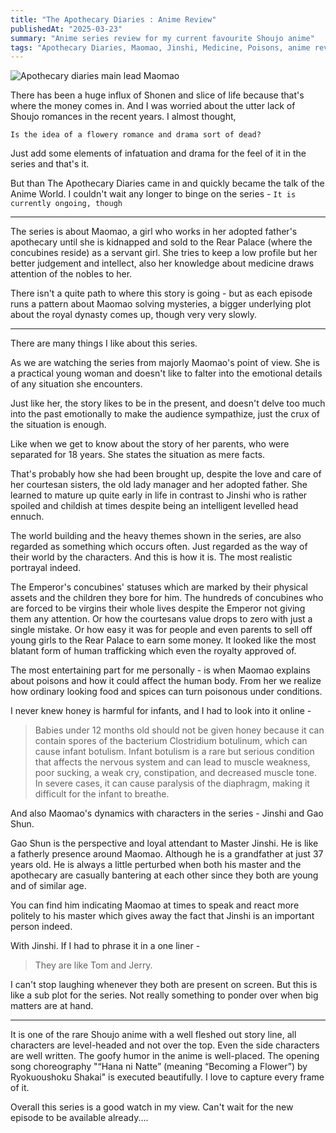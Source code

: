 ```yaml
---
title: "The Apothecary Diaries : Anime Review"
publishedAt: "2025-03-23"
summary: "Anime series review for my current favourite Shoujo anime"
tags: "Apothecary Diaries, Maomao, Jinshi, Medicine, Poisons, anime review"
---
```


<Image
  src="/photos/maomao.tiff"
  alt="Apothecary diaries main lead Maomao"
  width={640}
  height={500}
/>

There has been a huge influx of Shonen and slice of life because that's where the money comes in. And I was worried about the utter lack of Shoujo romances in the recent years. 
I almost thought, 

`Is the idea of a flowery romance and drama sort of dead?`

Just add some elements of infatuation and drama for the feel of it in the series and that's it.

But than The Apothecary Diaries came in and quickly became the talk of the Anime World. I couldn't wait any longer to binge on the series - `It is currently ongoing, though`

---

The series is about Maomao, a girl who works in her adopted father's apothecary until she is kidnapped and sold to the Rear Palace (where the concubines reside) as a servant girl. 
She tries to keep a low profile but her better judgement and intellect, also her knowledge about medicine draws attention of the nobles to her. 

There isn't a quite path to where this story is going - but as each episode runs a pattern about Maomao solving mysteries, a bigger underlying plot about the royal dynasty comes up, though very very slowly. 

---

There are many things I like about this series. 

As we are watching the series from majorly Maomao's point of view. She is a practical young woman and doesn't like to falter into the emotional details of any situation she encounters. 

Just like her, the story likes to be in the present, and doesn't delve too much into the past emotionally to make the audience sympathize, just the crux of the situation is enough. 

Like when we get to know about the story of her parents, who were separated for 18 years. She states the situation as mere facts. 

That's probably how she had been brought up, despite the love and care of her courtesan sisters, the old lady manager and her adopted father. She learned to mature up quite early in life in contrast to Jinshi who is rather spoiled and childish at times despite being an intelligent levelled head ennuch.

The world building and the heavy themes shown in the series, are also regarded as something which occurs often. Just regarded as the way of their world by the characters. And this is how it is. The most realistic portrayal indeed. 

The Emperor's concubines' statuses which are marked by their physical assets and the children they bore for him. The hundreds of concubines who are forced to be virgins their whole lives despite the Emperor not giving them any attention.
Or how the courtesans value drops to zero with just a single mistake. Or how easy it was for people and even parents to sell off young girls to the Rear Palace to earn some money. It looked like the most blatant form of human trafficking which even the royalty approved of.

The most entertaining part for me personally - is when Maomao explains about poisons and how it could affect the human body. From her we realize how ordinary looking food and spices can turn poisonous under conditions.

I never knew honey is harmful for infants, and I had to look into it online - 

> Babies under 12 months old should not be given honey because it can contain spores of the bacterium Clostridium botulinum, which can cause infant botulism.
> Infant botulism is a rare but serious condition that affects the nervous system and can lead to muscle weakness, poor sucking, a weak cry, constipation, and decreased muscle tone.
> In severe cases, it can cause paralysis of the diaphragm, making it difficult for the infant to breathe.

And also Maomao's dynamics with characters in the series - Jinshi and Gao Shun.

Gao Shun is the perspective and loyal attendant to Master Jinshi. He is like a fatherly presence around Maomao. Although he is a grandfather at just 37 years old. He is always a little perturbed when both his master and the apothecary are casually bantering at each other since they both are young and of similar age.

You can find him indicating Maomao at times to speak and react more politely to his master which gives away the fact that Jinshi is an important person indeed.

With Jinshi. If I had to phrase it in a one liner - 

> They are like Tom and Jerry.

I can't stop laughing whenever they both are present on screen. But this is like a sub plot for the series. Not really something to ponder over when big matters are at hand.

---

It is one of the rare Shoujo anime with a well fleshed out story line, all characters are level-headed and not over the top. Even the side characters are well written. The goofy humor in the anime is well-placed. 
The opening song choreography "“Hana ni Natte” (meaning “Becoming a Flower”) by Ryokuoushoku Shakai" is executed beautifully. I love to capture every frame of it.

Overall this series is a good watch in my view. Can't wait for the new episode to be available already....
